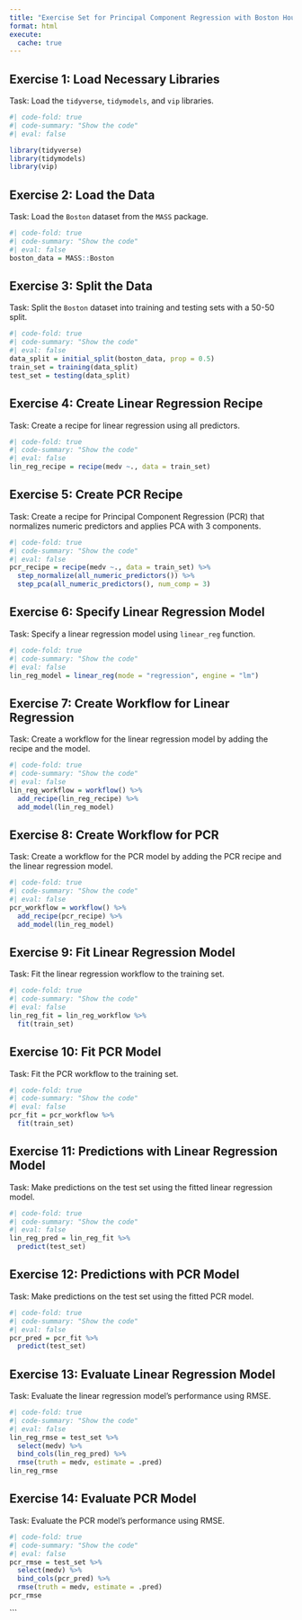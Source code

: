 ```yaml
---
title: "Exercise Set for Principal Component Regression with Boston Housing Data"
format: html
execute: 
  cache: true
---
```


## Exercise 1: Load Necessary Libraries

Task: Load the `tidyverse`, `tidymodels`, and `vip` libraries.

```r
#| code-fold: true
#| code-summary: "Show the code"
#| eval: false

library(tidyverse)
library(tidymodels)
library(vip)
```

## Exercise 2: Load the Data

Task: Load the `Boston` dataset from the `MASS` package.

```r
#| code-fold: true
#| code-summary: "Show the code"
#| eval: false
boston_data = MASS::Boston
```

## Exercise 3: Split the Data

Task: Split the `Boston` dataset into training and testing sets with a 50-50 split.

```r
#| code-fold: true
#| code-summary: "Show the code"
#| eval: false
data_split = initial_split(boston_data, prop = 0.5)
train_set = training(data_split)
test_set = testing(data_split)
```

## Exercise 4: Create Linear Regression Recipe

Task: Create a recipe for linear regression using all predictors.

```r
#| code-fold: true
#| code-summary: "Show the code"
#| eval: false
lin_reg_recipe = recipe(medv ~., data = train_set)
```

## Exercise 5: Create PCR Recipe

Task: Create a recipe for Principal Component Regression (PCR) that normalizes numeric predictors and applies PCA with 3 components.

```r
#| code-fold: true
#| code-summary: "Show the code"
#| eval: false
pcr_recipe = recipe(medv ~., data = train_set) %>% 
  step_normalize(all_numeric_predictors()) %>%  
  step_pca(all_numeric_predictors(), num_comp = 3)
```

## Exercise 6: Specify Linear Regression Model

Task: Specify a linear regression model using `linear_reg` function.

```r
#| code-fold: true
#| code-summary: "Show the code"
#| eval: false
lin_reg_model = linear_reg(mode = "regression", engine = "lm")
```

## Exercise 7: Create Workflow for Linear Regression

Task: Create a workflow for the linear regression model by adding the recipe and the model.

```r
#| code-fold: true
#| code-summary: "Show the code"
#| eval: false
lin_reg_workflow = workflow() %>% 
  add_recipe(lin_reg_recipe) %>% 
  add_model(lin_reg_model)
```

## Exercise 8: Create Workflow for PCR

Task: Create a workflow for the PCR model by adding the PCR recipe and the linear regression model.

```r
#| code-fold: true
#| code-summary: "Show the code"
#| eval: false
pcr_workflow = workflow() %>% 
  add_recipe(pcr_recipe) %>% 
  add_model(lin_reg_model)
```

## Exercise 9: Fit Linear Regression Model

Task: Fit the linear regression workflow to the training set.

```r
#| code-fold: true
#| code-summary: "Show the code"
#| eval: false
lin_reg_fit = lin_reg_workflow %>% 
  fit(train_set)
```

## Exercise 10: Fit PCR Model

Task: Fit the PCR workflow to the training set.

```r
#| code-fold: true
#| code-summary: "Show the code"
#| eval: false
pcr_fit = pcr_workflow %>% 
  fit(train_set)
```

## Exercise 11: Predictions with Linear Regression Model

Task: Make predictions on the test set using the fitted linear regression model.

```r
#| code-fold: true
#| code-summary: "Show the code"
#| eval: false
lin_reg_pred = lin_reg_fit %>% 
  predict(test_set)
```

## Exercise 12: Predictions with PCR Model

Task: Make predictions on the test set using the fitted PCR model.

```r
#| code-fold: true
#| code-summary: "Show the code"
#| eval: false
pcr_pred = pcr_fit %>% 
  predict(test_set)
```

## Exercise 13: Evaluate Linear Regression Model

Task: Evaluate the linear regression model's performance using RMSE.

```r
#| code-fold: true
#| code-summary: "Show the code"
#| eval: false
lin_reg_rmse = test_set %>% 
  select(medv) %>% 
  bind_cols(lin_reg_pred) %>% 
  rmse(truth = medv, estimate = .pred)
lin_reg_rmse
```

## Exercise 14: Evaluate PCR Model

Task: Evaluate the PCR model's performance using RMSE.

```r
#| code-fold: true
#| code-summary: "Show the code"
#| eval: false
pcr_rmse = test_set %>% 
  select(medv) %>% 
  bind_cols(pcr_pred) %>% 
  rmse(truth = medv, estimate = .pred)
pcr_rmse
```
```